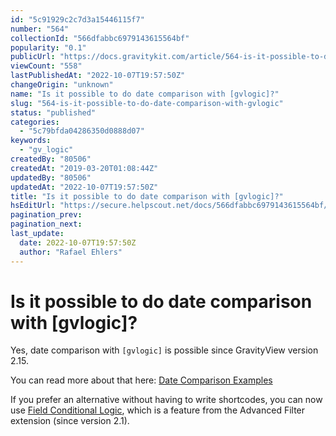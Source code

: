 ```yaml
---
id: "5c91929c2c7d3a15446115f7"
number: "564"
collectionId: "566dfabbc6979143615564bf"
popularity: "0.1"
publicUrl: "https://docs.gravitykit.com/article/564-is-it-possible-to-do-date-comparison-with-gvlogic"
viewCount: "558"
lastPublishedAt: "2022-10-07T19:57:50Z"
changeOrigin: "unknown"
name: "Is it possible to do date comparison with [gvlogic]?"
slug: "564-is-it-possible-to-do-date-comparison-with-gvlogic"
status: "published"
categories: 
  - "5c79bfda04286350d0888d07"
keywords: 
  - "gv_logic"
createdBy: "80506"
createdAt: "2019-03-20T01:08:44Z"
updatedBy: "80506"
updatedAt: "2022-10-07T19:57:50Z"
title: "Is it possible to do date comparison with [gvlogic]?"
hsEditUrl: "https://secure.helpscout.net/docs/566dfabbc6979143615564bf/article/5c91929c2c7d3a15446115f7"
pagination_prev: 
pagination_next: 
last_update:
  date: 2022-10-07T19:57:50Z
  author: "Rafael Ehlers"
---
```


# Is it possible to do date comparison with [gvlogic]?

Yes, date comparison with `[gvlogic]` is possible since GravityView version 2.15.

You can read more about that here: [Date Comparison Examples](https://docs.gravitykit.com/article/252-gvlogic-shortcode#date-context-examples)

If you prefer an alternative without having to write shortcodes, you can now use [Field Conditional Logic](https://docs.gravitykit.com/article/753-field-conditional-logic), which is a feature from the Advanced Filter extension (since version 2.1).